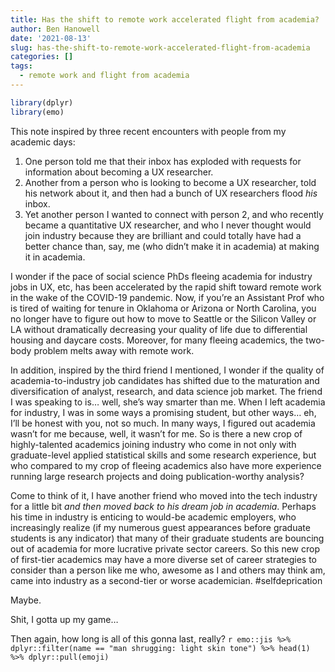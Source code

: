```yaml
---
title: Has the shift to remote work accelerated flight from academia?
author: Ben Hanowell
date: '2021-08-13'
slug: has-the-shift-to-remote-work-accelerated-flight-from-academia
categories: []
tags:
  - remote work and flight from academia
---
```


```r
library(dplyr)
library(emo)
```

This note inspired by three recent encounters with people from my academic days:

1. One person told me that their inbox has exploded with requests for information about becoming a UX researcher.
1. Another from a person who is looking to become a UX researcher, told his network about it, and then had a bunch of UX researchers flood _his_ inbox.
1. Yet another person I wanted to connect with person 2, and who recently became a quantitative UX researcher, and who I never thought would join industry because they are brilliant and could totally have had a better chance than, say, me (who didn't make it in academia) at making it in academia.

I wonder if the pace of social science PhDs fleeing academia for industry jobs in UX, etc, has been accelerated by the rapid shift toward remote work in the wake of the COVID-19 pandemic. Now, if you're an Assistant Prof who is tired of waiting for tenure in Oklahoma or Arizona or North Carolina, you no longer have to figure out how to move to Seattle or the Silicon Valley or LA without dramatically decreasing your quality of life due to differential housing and daycare costs. Moreover, for many fleeing academics, the two-body problem melts away with remote work.

In addition, inspired by the third friend I mentioned, I wonder if the quality of academia-to-industry job candidates has shifted due to the maturation and diversification of analyst, research, and data science job market. The friend I was speaking to is... well, she's way smarter than me. When I left academia for industry, I was in some ways a promising student, but other ways... eh, I'll be honest with you, not so much. In many ways, I figured out academia wasn't for me because, well, it wasn't for me. So is there a new crop of highly-talented academics joining industry who come in not only with graduate-level applied statistical skills and some research experience, but who compared to my crop of fleeing academics also have more experience running large research projects and doing publication-worthy analysis?

Come to think of it, I have another friend who moved into the tech industry for a little bit *and then moved back to his dream job in academia*. Perhaps his time in industry is enticing to would-be academic employers, who increasingly realize (if my numerous guest appearances before graduate students is any indicator) that many of their graduate students are bouncing out of academia for more lucrative private sector careers. So this new crop of first-tier academics may have a more diverse set of career strategies to consider than a person like me who, awesome as I and others may think am, came into industry as a second-tier or worse academician. #selfdeprication

Maybe.

Shit, I gotta up my game...

Then again, how long is all of this gonna last, really? `r emo::jis %>% dplyr::filter(name == "man shrugging: light skin tone") %>% head(1) %>% dplyr::pull(emoji)`